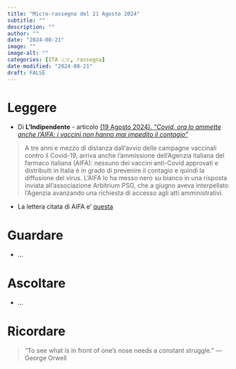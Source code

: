 ```yaml
---
title: "Micro-rassegna del 21 Agosto 2024"
subtitle: ""
description: ""
author: ""
date: "2024-08-21"
image: ""
image-alt: ""
categories: [ITA 🇮🇹, rassegna]
date-modified: "2024-08-21"
draft: FALSE
---
```


# Leggere

- Di **L'Indipendente** - articolo [(19 Agosto 2024). *“Covid, ora lo ammette anche l’AIFA: i vaccini non hanno mai impedito il contagio"*](https://www.lindipendente.online/2024/08/19/covid-ora-lo-ammette-anche-laifa-i-vaccini-non-hanno-mai-impedito-il-contagio/)

>  A tre anni e mezzo di distanza dall’avvio delle campagne vaccinali contro il Covid-19, arriva anche l’ammissione dell’Agenzia italiana del farmaco italiana (AIFA): nessuno dei vaccini anti-Covid approvati e distribuiti in Italia è in grado di prevenire il contagio e quindi la diffusione del virus. L’AIFA lo ha messo nero su bianco in una risposta inviata all’associazione Arbitrium PSG, che a giugno aveva interpellato l’Agenzia avanzando una richiesta di accesso agli atti amministrativi. 

- La lettera citata di AIFA e' [questa](RispostaAIFA_ad_Arbitrium.pdf) 


# Guardare

-   ...

# Ascoltare

-   ...

# Ricordare

> “To see what is in front of one's nose needs a constant struggle.”
  — George Orwell


<!-- # Istruzioni -->

<!-- + **FOOTNOTES** I am going to insert a footnote here[^1]. -->

<!-- [^1]: Here is the associated footnote, which will appear at the bottom of my document in a "Footnotes" section. -->
